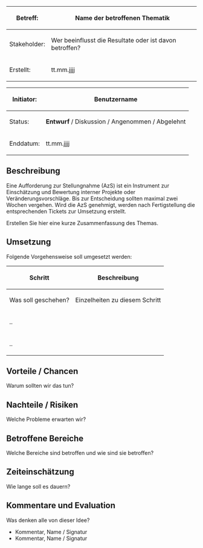 <div class="databox">
<div class="tbl">
{|
|-
!Betreff:
|Name der betroffenen Thematik
|-
!Stakeholder:
|Wer beeinflusst die Resultate oder ist davon betroffen?
|-
!Erstellt:
|tt.mm.jjjj
|}
</div>
<div class="tbl">
{| 
|-
!Initiator:
|Benutzername
|-
!Status:
|'''Entwurf''' / Diskussion / Angenommen /  Abgelehnt
|-
!Enddatum:
|tt.mm.jjjj
|}
</div>
</div>
==Beschreibung==
Eine Aufforderung zur Stellungnahme (AzS)  ist ein Instrument zur Einschätzung und Bewertung interner Projekte oder Veränderungsvorschläge. Bis zur Entscheidung sollten maximal zwei Wochen vergehen. Wird die AzS genehmigt, werden nach Fertigstellung die entsprechenden Tickets zur Umsetzung erstellt.

Erstellen Sie hier eine kurze Zusammenfassung des Themas.

==Umsetzung==
Folgende Vorgehensweise soll umgesetzt werden:

{| class="wikitable wikitablee" style="width:100%;"
!'''Schritt'''
!'''Beschreibung'''
|-
|Was soll geschehen?
|Einzelheiten zu diesem Schritt
|-
|..
|
|-
|..
|
|}

==Vorteile / Chancen==
Warum sollten wir das tun?

==Nachteile / Risiken==
Welche Probleme erwarten wir?

==Betroffene Bereiche==
Welche Bereiche sind betroffen und wie sind sie betroffen?

==Zeiteinschätzung==
Wie lange soll es dauern?

==Kommentare und Evaluation==
Was denken alle von dieser Idee?

*Kommentar, Name / Signatur
*Kommentar, Name / Signatur